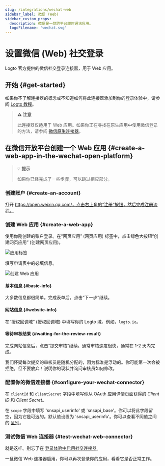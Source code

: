 ```yaml
---
slug: /integrations/wechat-web
sidebar_label: 微信 (Web)
sidebar_custom_props:
  description: 微信是一款跨平台即时通讯应用。
  logoFilename: 'wechat.svg'
---
```



# 设置微信 (Web) 社交登录

Logto 官方提供的微信社交登录连接器，用于 Web 应用。

<GuideTip />

## 开始 \{#get-started}

如果你不了解连接器的概念或不知道如何将此连接器添加到你的登录体验中，请参阅 [Logto 教程](/connectors/social-connectors)。

> **⚠️ 注意**
>
> 此连接器仅适用于 Web 应用。如果你正在寻找在原生应用中使用微信登录的方法，请参阅 [微信原生连接器](/integrations/wechat-native)。

## 在微信开放平台创建一个 Web 应用 \{#create-a-web-app-in-the-wechat-open-platform}

> 💡 **提示**
>
> 如果你已经完成了一些步骤，可以跳过相应部分。

### 创建账户 \{#create-an-account}

打开 https://open.weixin.qq.com/，点击右上角的“注册”按钮，然后完成注册流程。

### 创建 Web 应用 \{#create-a-web-app}

使用你刚创建的账户登录。在“网页应用” (网页应用) 标签中，点击绿色大按钮“创建网页应用” (创建网页应用)。

![应用标签](./assets/app-tabs.png)

填写申请表中的必填信息。

![创建 Web 应用](./assets/create-web-app.png)

#### 基本信息 \{#basic-info}

大多数信息都很简单。完成表单后，点击“下一步”继续。

#### 网站信息 \{#website-info}

在“授权回调域” (授权回调域) 中填写你的 Logto 域。例如，`logto.io`。

#### 等待审核结果 \{#waiting-for-the-review-result}

完成网站信息后，点击“提交审核”继续。通常审核速度很快，通常在 1-2 天内完成。

我们怀疑每次提交的审核员是随机分配的，因为标准是浮动的。你可能第一次会被拒绝，但不要放弃！说明你的现状并询问审核员如何修改。

### 配置你的微信连接器 \{#configure-your-wechat-connector}

在 `clientId` 和 `clientSecret` 字段中填写你从 OAuth 应用详情页面获得的 _Client ID_ 和 _Client Secret_。

在 `scope` 字段中填写 'snsapi_userinfo' 或 'snsapi_base'。你可以将此字段留空，因为它是可选的。默认值设置为 'snsapi_userinfo'。你可以查看不同值之间的 [区别](https://developers.weixin.qq.com/doc/offiaccount/OA_Web_Apps/Wechat_webpage_authorization.html)。

### 测试微信 Web 连接器 \{#test-wechat-web-connector}

就是这样。别忘了在 [登录体验中启用社交连接器](/connectors/social-connectors/#enable-social-sign-in)。

一旦微信 Web 连接器启用，你可以再次登录你的应用，看看它是否正常工作。
